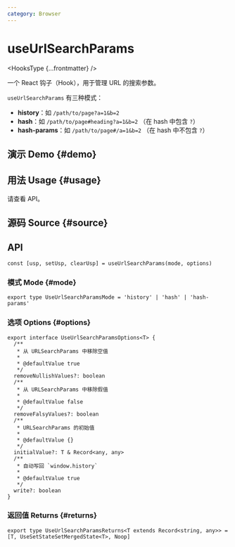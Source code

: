 ```yaml
---
category: Browser
---
```


# useUrlSearchParams


<HooksType {...frontmatter} />

一个 React 钩子（Hook），用于管理 URL 的搜索参数。

`useUrlSearchParams` 有三种模式：

- **history**：如 `/path/to/page?a=1&b=2`
- **hash**：如 `/path/to/page#heading?a=1&b=2` （在 hash 中包含 `?`）
- **hash-params**：如 `/path/to/page#/a=1&b=2` （在 hash 中不包含 `?`）

## 演示 Demo \{#demo}


<App />

## 用法 Usage \{#usage}

请查看 API。

## 源码 Source \{#source}


<Source />

## API

```tsx
const [usp, setUsp, clearUsp] = useUrlSearchParams(mode, options)
```

### 模式 Mode \{#mode}

```tsx
export type UseUrlSearchParamsMode = 'history' | 'hash' | 'hash-params'
```

### 选项 Options \{#options}

```tsx
export interface UseUrlSearchParamsOptions<T> {
  /**
   * 从 URLSearchParams 中移除空值
   *
   * @defaultValue true
   */
  removeNullishValues?: boolean
  /**
   * 从 URLSearchParams 中移除假值
   *
   * @defaultValue false
   */
  removeFalsyValues?: boolean
  /**
   * URLSearchParams 的初始值
   *
   * @defaultValue {}
   */
  initialValue?: T & Record<any, any>
  /**
   * 自动写回 `window.history`
   *
   * @defaultValue true
   */
  write?: boolean
}
```

### 返回值 Returns \{#returns}

```tsx
export type UseUrlSearchParamsReturns<T extends Record<string, any>> = [T, UseSetStateSetMergedState<T>, Noop]
```
